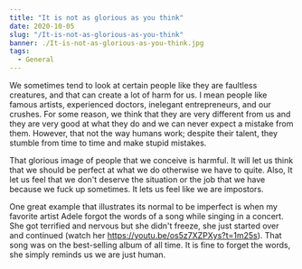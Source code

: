 ```yaml
---
title: "It is not as glorious as you think"
date: 2020-10-05
slug: "/It-is-not-as-glorious-as-you-think"
banner: ./It-is-not-as-glorious-as-you-think.jpg
tags:
  - General
---
```


We sometimes tend to look at certain people like they are faultless creatures, and that can create a lot of harm for us. I mean people like famous artists, experienced doctors, inelegant entrepreneurs, and our crushes. For some reason, we think that they are very different from us and they are very good at what they do and we can never expect a mistake from them. However, that not the way humans work; despite their talent, they stumble from time to time and make stupid mistakes.

That glorious image of people that we conceive is harmful. It will let us think that we should be perfect at what we do otherwise we have to quite. Also, It let us feel that we don't deserve the situation or the job that we have because we fuck up sometimes. It lets us feel like we are impostors.

One great example that illustrates its normal to be imperfect is when my favorite artist Adele forgot the words of a song while singing in a concert. She got terrified and nervous but she didn't freeze, she just started over and continued (watch her https://youtu.be/os5z7XZPXys?t=1m25s). That song was on the best-selling album of all time. It is fine to forget the words, she simply reminds us we are just human.
